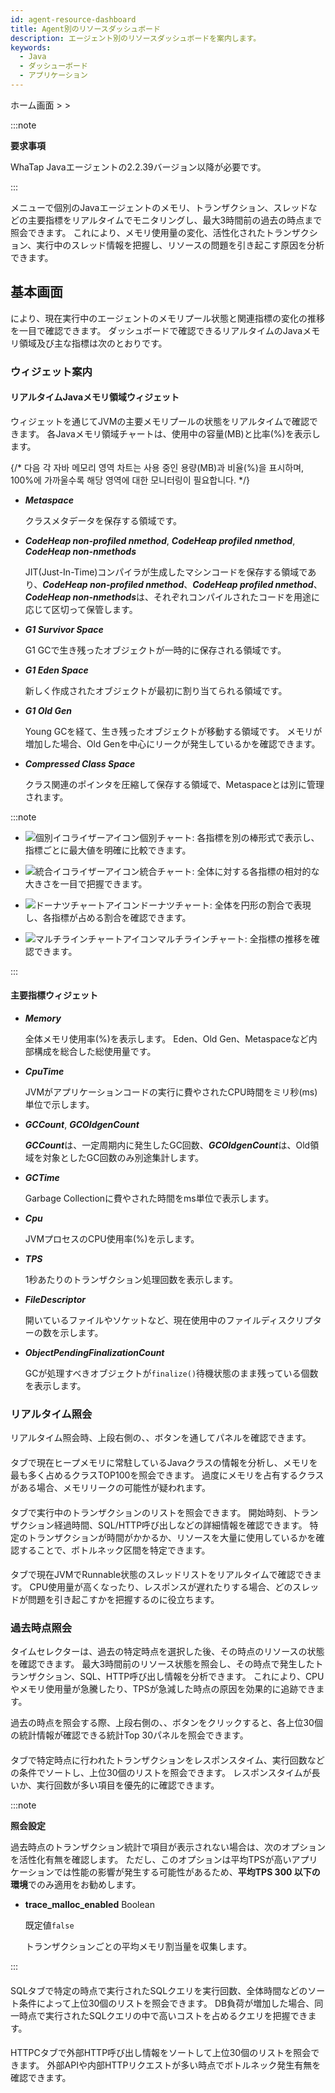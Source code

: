 ```yaml
---
id: agent-resource-dashboard
title: Agent別のリソースダッシュボード
description: エージェント別のリソースダッシュボードを案内します。
keywords:
  - Java
  - ダッシューボード
  - アプリケーション
---
```


ホーム画面 &gt; <Cmdname sid="side_dashboard" className="uitext" /> &gt; <Cmdname sid="side_agentResourceDashboard" className="uitext" />

:::note 

**要求事項**

WhaTap Javaエージェントの2.2.39バージョン以降が必要です。 

:::

<Cmdname sid="side_agentResourceDashboard" className="uitext" />メニューで個別のJavaエージェントのメモリ、トランザクション、スレッドなどの主要指標をリアルタイムでモニタリングし、最大3時間前の過去の時点まで照会できます。 これにより、メモリ使用量の変化、活性化されたトランザクション、実行中のスレッド情報を把握し、リソースの問題を引き起こす原因を分析できます。

<ImgLang img="apm-java-agent-resource-dashboard.png" desc="Agent Resource Dashboard" />

## 基本画面

<Cmdname sid="side_agentResourceDashboard" className="uitext" />により、現在実行中のエージェントのメモリプール状態と関連指標の変化の推移を一目で確認できます。 ダッシュボードで確認できるリアルタイムのJavaメモリ領域及び主な指標は次のとおりです。

### ウィジェット案内

#### リアルタイムJavaメモリ領域ウィジェット

<Cmdname sid="TTL09121" className="uitext" />ウィジェットを通じてJVMの主要メモリプールの状態をリアルタイムで確認できます。 各Javaメモリ領域チャートは、使用中の容量(MB)と比率(%)を表示します。

{/* 다음 각 자바 메모리 영역 차트는 사용 중인 용량(MB)과 비율(%)을 표시하며, 100%에 가까울수록 해당 영역에 대한 모니터링이 필요합니다. */}

- ***Metaspace***

  クラスメタデータを保存する領域です。 

- ***CodeHeap non-profiled nmethod***, ***CodeHeap profiled nmethod***, ***CodeHeap non-nmethods***

  JIT(Just-In-Time)コンパイラが生成したマシンコードを保存する領域であり、***CodeHeap non-profiled nmethod***、***CodeHeap profiled nmethod***、***CodeHeap non-nmethods***は、それぞれコンパイルされたコードを用途に応じて区切って保管します。

- ***G1 Survivor Space***

  G1 GCで生き残ったオブジェクトが一時的に保存される領域です。

- ***G1 Eden Space***

  新しく作成されたオブジェクトが最初に割り当てられる領域です。

- ***G1 Old Gen***

  Young GCを経て、生き残ったオブジェクトが移動する領域です。 メモリが増加した場合、Old Genを中心にリークが発生しているかを確認できます。

- ***Compressed Class Space***

  クラス関連のポインタを圧縮して保存する領域で、Metaspaceとは別に管理されます。

:::note 

- ![個別イコライザーアイコン](/img/ic-equalizer-chart.svg)個別チャート: 各指標を別の棒形式で表示し、指標ごとに最大値を明確に比較できます。 

- ![統合イコライザーアイコン](/img/ic-bar-chart.svg)統合チャート: 全体に対する各指標の相対的な大きさを一目で把握できます。

- ![ドーナツチャートアイコン](/img/ic-pie-chart.svg)ドーナツチャート: 全体を円形の割合で表現し、各指標が占める割合を確認できます。 

- ![マルチラインチャートアイコン](/img/ic-multiline-chart2.svg)マルチラインチャート: 全指標の推移を確認できます。 

:::

#### 主要指標ウィジェット

<Columns>
<Column className="text--left width--60">

- ***Memory***

  全体メモリ使用率(%)を表示します。 Eden、Old Gen、Metaspaceなど内部構成を総合した総使用量です。

- ***CpuTime***

  JVMがアプリケーションコードの実行に費やされたCPU時間をミリ秒(ms)単位で示します。 

- ***GCCount***, ***GCOldgenCount***

  ***GCCount***は、一定周期内に発生したGC回数、***GCOldgenCount***は、Old領域を対象としたGC回数のみ別途集計します。

- ***GCTime***

  Garbage Collectionに費やされた時間をms単位で表示します。 

</Column>
<Column className="text--left">

- ***Cpu***

  JVMプロセスのCPU使用率(%)を示します。

- ***TPS***

  1秒あたりのトランザクション処理回数を表示します。 

- ***FileDescriptor***

  開いているファイルやソケットなど、現在使用中のファイルディスクリプターの数を示します。

- ***ObjectPendingFinalizationCount***

  GCが処理すべきオブジェクトが`finalize()`待機状態のまま残っている個数を表示します。 

</Column>
</Columns>

### リアルタイム照会

リアルタイム照会時、上段右側の<Cmdname sid="heap_histogram" className="uitext" />、<Cmdname sid="active_transaction" className="uitext" />、<Cmdname sid="BTN09457" className="uitext" />ボタンを通して<Cmdname sid="TTL09459" className="uitext" />パネルを確認できます。 

<ImgLang img="apm-java-agent-resource-dashboard-resource.png" desc="Agent Resource Dashboard Realtime" />

#### <Cmdname sid="heap_histogram" className="uitext" />

<Cmdname sid="heap_histogram" className="uitext" />タブで現在ヒープメモリに常駐しているJavaクラスの情報を分析し、メモリを最も多く占めるクラスTOP100を照会できます。 過度にメモリを占有するクラスがある場合、メモリリークの可能性が疑われます。

#### <Cmdname sid="active_transaction" className="uitext" />

<Cmdname sid="active_transaction" className="uitext" />タブで実行中のトランザクションのリストを照会できます。 開始時刻、トランザクション経過時間、SQL/HTTP呼び出しなどの詳細情報を確認できます。 特定のトランザクションが時間がかかるか、リソースを大量に使用しているかを確認することで、ボトルネック区間を特定できます。

#### <Cmdname sid="BTN09457" className="uitext" />

<Cmdname sid="BTN09457" className="uitext" />タブで現在JVMでRunnable状態のスレッドリストをリアルタイムで確認できます。 CPU使用量が高くなったり、レスポンスが遅れたりする場合、どのスレッドが問題を引き起こすかを把握するのに役立ちます。

### 過去時点照会

タイムセレクターは、過去の特定時点を選択した後、その時点のリソースの状態を確認できます。 最大3時間前のリソース状態を照会し、その時点で発生したトランザクション、SQL、HTTP呼び出し情報を分析できます。 これにより、CPUやメモリ使用量が急騰したり、TPSが急減した時点の原因を効果的に追跡できます。

<Columns>
<Column className="text--left width--40">
<ImgLang img="apm-java-agent-resource-dashboard-history.png" desc="History Data sc" />
</Column>
<Column className="text--left width--60">
過去の時点を照会する際、上段右側の<Cmdname sid="transaction" className="uitext" />、<Cmdname sid="statistics_sql" className="uitext" />、<Cmdname sid="BTN09458" className="uitext" />ボタンをクリックすると、各上位30個の統計情報が確認できる<UI>統計Top 30</UI>パネルを照会できます。 
</Column>
</Columns>

<ImgLang img="apm-java-agent-resource-dashboard-stat.png" desc="Agent Resource Dashboard History" />

#### <Cmdname sid="transaction_statistics" className="uitext" />

<Cmdname sid="transaction" className="uitext" />タブで特定時点に行われたトランザクションをレスポンスタイム、実行回数などの条件でソートし、上位30個のリストを照会できます。 レスポンスタイムが長いか、実行回数が多い項目を優先的に確認できます。

:::note 

**<Cmdname sid="TTL06975" />照会設定**

過去時点のトランザクション統計で<Cmdname sid="TTL06975" className="uitext" />項目が表示されない場合は、次のオプションを活性化有無を確認します。 ただし、このオプションは平均TPSが高いアプリケーションでは性能の影響が発生する可能性があるため、**平均TPS 300 以下の環境**でのみ適用をお勧めします。

- **trace_malloc_enabled** <span class='type'>Boolean</span>

  既定値`false`

  トランザクションごとの平均メモリ割当量を収集します。

:::

#### <Cmdname sid="statistics_sql" className="uitext" />

<UI>SQL</UI>タブで特定の時点で実行されたSQLクエリを実行回数、全体時間などのソート条件によって上位30個のリストを照会できます。 DB負荷が増加した場合、同一時点で実行されたSQLクエリの中で高いコストを占めるクエリを把握できます。

#### <Cmdname sid="BTN09458" className="uitext" />

<UI>HTTPC</UI>タブで外部HTTP呼び出し情報をソートして上位30個のリストを照会できます。 外部APIや内部HTTPリクエストが多い時点でボトルネック発生有無を確認できます。

